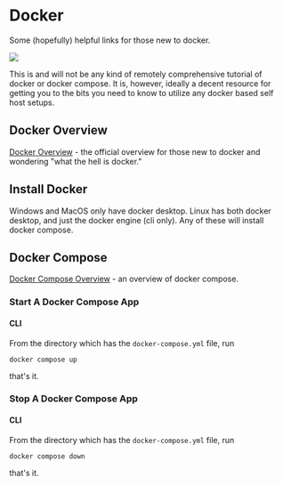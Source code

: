 

# Docker

Some (hopefully) helpful links for those new to docker.

<img src="/svg/docker.svg" className="guide-img-300"/>



This is and will not be any kind of remotely comprehensive tutorial of docker or docker compose.  It is, however, ideally a decent resource for getting you to the bits you need to know to utilize any docker based self host setups. 

## Docker Overview

[Docker Overview](https://docs.docker.com/get-started/overview/) - the official overview for those new to docker and wondering "what the hell is docker."

## Install Docker

Windows and MacOS only have docker desktop.  Linux has both docker desktop, and just the docker engine (cli only).  Any of these will install docker compose.

<InstallDockerTabs />

## Docker Compose

[Docker Compose Overview](https://docs.docker.com/compose/) - an overview of docker compose.

### Start A Docker Compose App 

#### CLI

From the directory which has the `docker-compose.yml` file, run

```
docker compose up
```

that's it.

### Stop A Docker Compose App

#### CLI

From the directory which has the `docker-compose.yml` file, run

```
docker compose down
```

that's it.